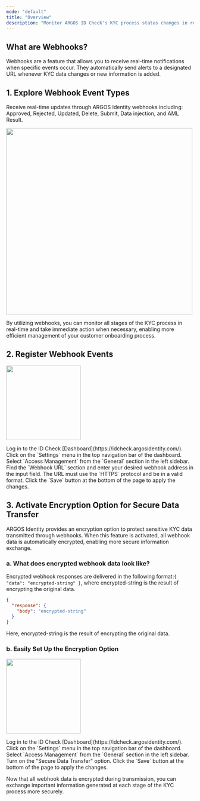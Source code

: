 ```yaml
---
mode: "default"
title: "Overview"
description: "Monitor ARGOS ID Check's KYC process status changes in real-time. Receive instant updates through webhooks."
---
```


## What are Webhooks?

Webhooks are a feature that allows you to receive real-time notifications when specific events occur. They automatically send alerts to a designated URL whenever KYC data changes or new information is added.

## 1. Explore Webhook Event Types

Receive real-time updates through ARGOS Identity webhooks including: Approved, Rejected, Updated, Delete, Submit, Data injection, and AML Result.

<img
  height="500"
  src="/images/webhooks/webhook_events.png"
/>

<CardGroup cols="4">
  <Card title="Approved" icon="badge-check" href="/webhooks/en/idcheck-approved">
    
  </Card>
  <Card title="Rejected" icon="ban" href="/webhooks/en/idcheck-rejected">
    
  </Card>
  <Card title="Updated" icon="pen-to-square" href="/webhooks/en/idcheck-updated">
    
  </Card>
  <Card title="Delete" icon="trash" href="/webhooks/en/idcheck-delete">
    
  </Card>
  <Card title="Submit" icon="plus" href="/webhooks/en/idcheck-submit">
    
  </Card>
  <Card title="Data injection" icon="table" href="/webhooks/en/idcheck-injection">
    
  </Card>
  <Card title="AML Result" icon="radar" href="/webhooks/en/idcheck-aml-result">
    
  </Card>
</CardGroup>

By utilizing webhooks, you can monitor all stages of the KYC process in real-time and take immediate action when necessary, enabling more efficient management of your customer onboarding process.

## 2. Register Webhook Events

<img
  height="200"
  src="/images/webhooks/webhook.png"
/>

<Steps>
  <Step title="Dashboard Login">
    Log in to the ID Check [Dashboard](https://idcheck.argosidentity.com/).
  </Step>
  <Step title="Access Settings Menu">
    Click on the `Settings` menu in the top navigation bar of the dashboard.
  </Step>
  <Step title="Navigate to Access Management">
    Select `Access Management` from the `General` section in the left sidebar.
  </Step>
  <Step title="Enter Webhook URL">
    Find the `Webhook URL` section and enter your desired webhook address in the input field. The URL must use the `HTTPS` protocol and be in a valid format.
  </Step>
  <Step title="Save Settings">
    Click the `Save` button at the bottom of the page to apply the changes.
  </Step>
</Steps>

## 3. Activate Encryption Option for Secure Data Transfer

ARGOS Identity provides an encryption option to protect sensitive KYC data transmitted through webhooks. When this feature is activated, all webhook data is automatically encrypted, enabling more secure information exchange.

### a. What does encrypted webhook data look like?

Encrypted webhook responses are delivered in the following format:`{ "data": "encrypted-string" }`, where encrypted-string is the result of encrypting the original data.

```json data-encrpyted.json
{
  "response": {
    "body": "encrypted-string"
  }
}
```

Here, encrypted-string is the result of encrypting the original data.

### b. Easily Set Up the Encryption Option

<img
  height="200"
  src="/images/webhooks/secure-data-transfer.png"
/>

<Steps>
  <Step title="Dashboard Login">
    Log in to the ID Check [Dashboard](https://idcheck.argosidentity.com/).
  </Step>
  <Step title="Access Settings Menu">
    Click on the `Settings` menu in the top navigation bar of the dashboard.
  </Step>
  <Step title="Navigate to Access Management">
    Select `Access Management` from the `General` section in the left sidebar.
  </Step>
  <Step title="Enable Secure Data Transfer">
    Turn on the "Secure Data Transfer" option.
  </Step>
  <Step title="Save Settings">
    Click the `Save` button at the bottom of the page to apply the changes.
  </Step>
</Steps>

Now that all webhook data is encrypted during transmission, you can exchange important information generated at each stage of the KYC process more securely.